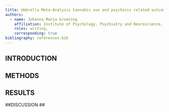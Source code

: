 ```yaml
---
title: Umbrella Meta-Analysis Cannabis use and psychosis related outcomes
authors:
  - name: Johanna Manja Groening
    affiliation: Institute of Psychology, Psychiatry and Neuroscience, King's College London
    roles: writing, 
    corresponding: true
bibliography: references.bib
---
```


## INTRODUCTION ##

## METHODS ##

## RESULTS ##

##DISCUSSION ##



